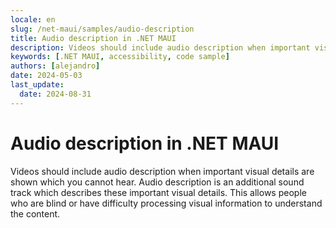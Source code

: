 ```yaml
---
locale: en
slug: /net-maui/samples/audio-description
title: Audio description in .NET MAUI
description: Videos should include audio description when important visual details are shown which you cannot hear.
keywords: [.NET MAUI, accessibility, code sample]
authors: [alejandro]
date: 2024-05-03
last_update:
  date: 2024-08-31
---
```


# Audio description in .NET MAUI

Videos should include audio description when important visual details are shown which you cannot hear. Audio description is an additional sound track which describes these important visual details. This allows people who are blind or have difficulty processing visual information to understand the content.

<CodeSample id="media-audio-description" platform="net-maui" locale="en"/>
